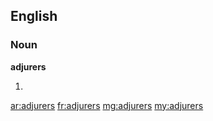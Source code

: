 ==English==

===Noun===
'''adjurers'''
# {{plural of|adjurer}}

[[ar:adjurers]]
[[fr:adjurers]]
[[mg:adjurers]]
[[my:adjurers]]